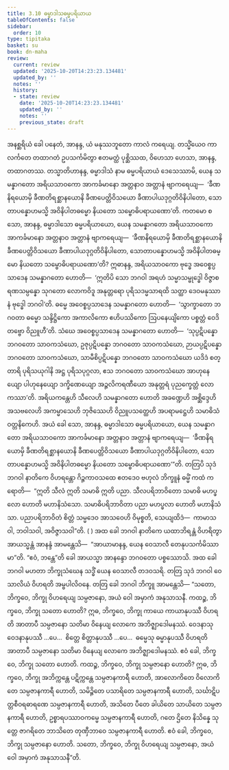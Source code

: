 ```yaml
---
title: 3.10 ဓမ္မာဒါသဓမ္မပရိယာယ
tableOfContents: false
sidebar:
  order: 10
type: tipitaka
basket: su
book: dn-maha
review:
  current: review
  updated: '2025-10-20T14:23:23.134481'
  updated_by: ''
  notes: ''
  history:
  - state: review
    date: '2025-10-20T14:23:23.134481'
    updated_by: ''
    notes: ''
    previous_state: draft
---
```



<DynamicBreadcrumb />


<ReviewStatus review={frontmatter.review} showDetails={true} />

<HypothesisAnnotation frontmatter={frontmatter} />

<Division number="158" book="dn-maha" e="ch" v="7" p="79">

<Paragraph number="332" book="dn-maha">
အနစ္ဆရိယံ ခေါ ပနေတံ, အာနန္ဒ, ယံ မနုဿဘူတော ကာလံ ကရေယျ. တသ္မိံယေဝ ကာလင်္ကတေ တထာဂတံ ဥပသင်္ကမိတွာ ဧတမတ္ထံ ပုစ္ဆိဿထ, ဝိဟေသာ ဟေသာ, အာနန္ဒ, တထာဂတဿ. တသ္မာတိဟာနန္ဒ, ဓမ္မာဒါသံ နာမ ဓမ္မပရိယာယံ ဒေသေဿာမိ, ယေန သမန္နာဂတော အရိယသာဝကော အာကင်္ခမာနော အတ္တနာဝ အတ္တာနံ ဗျာကရေယျ—  ‘ခီဏနိရယောမှိ ခီဏတိရစ္ဆာနယောနိ ခီဏပေတ္တိဝိသယော ခီဏာပါယဒုဂ္ဂတိဝိနိပါတော, သောတာပန္နောဟမသ္မိ အဝိနိပါတဓမ္မော နိယတော သမ္ဗောဓိပရာယဏော’တိ.
</Paragraph>

</Division>
<Division number="159" book="dn-maha" e="ch" v="7" p="79">

<Paragraph number="333" book="dn-maha">
ကတမော စ သော, အာနန္ဒ, ဓမ္မာဒါသော ဓမ္မပရိယာယော, ယေန သမန္နာဂတော အရိယသာဝကော အာကင်္ခမာနော အတ္တနာဝ အတ္တာနံ ဗျာကရေယျ—  ‘ခီဏနိရယောမှိ ခီဏတိရစ္ဆာနယောနိ ခီဏပေတ္တိဝိသယော ခီဏာပါယဒုဂ္ဂတိဝိနိပါတော, သောတာပန္နောဟမသ္မိ အဝိနိပါတဓမ္မော နိယတော သမ္ဗောဓိပရာယဏော’တိ?
</Paragraph>

<Paragraph number="334" book="dn-maha">
ဣဓာနန္ဒ, အရိယသာဝကော ဗုဒ္ဓေ အဝေစ္စပ္ပသာဒေန သမန္နာဂတော ဟောတိ—  ‘ဣတိပိ သော ဘဂဝါ အရဟံ သမ္မာသမ္ဗုဒ္ဓေါ ဝိဇ္ဇာစရဏသမ္ပန္နော သုဂတော လောကဝိဒူ အနုတ္တရော ပုရိသဒမ္မသာရထိ သတ္ထာ ဒေဝမနုဿာနံ ဗုဒ္ဓေါ ဘဂဝါ’တိ.
</Paragraph>

<Paragraph number="335" book="dn-maha">
ဓမ္မေ အဝေစ္စပ္ပသာဒေန သမန္နာဂတော ဟောတိ—  ‘သွာက္ခာတော ဘဂဝတာ ဓမ္မော သန္ဒိဋ္ဌိကော အကာလိကော ဧဟိပဿိကော ဩပနေယျိကော ပစ္စတ္တံ ဝေဒိတဗ္ဗော ဝိညူဟီ’တိ.
</Paragraph>

<Paragraph number="336" book="dn-maha">
သံဃေ အဝေစ္စပ္ပသာဒေန သမန္နာဂတော ဟောတိ—  ‘သုပ္ပဋိပန္နော ဘဂဝတော သာဝကသံဃော, ဥဇုပ္ပဋိပန္နော ဘဂဝတော သာဝကသံဃော, ဉာယပ္ပဋိပန္နော ဘဂဝတော သာဝကသံဃော, သာမီစိပ္ပဋိပန္နော ဘဂဝတော သာဝကသံဃော ယဒိဒံ စတ္တာရိ ပုရိသယုဂါနိ အဋ္ဌ ပုရိသပုဂ္ဂလာ, ဧသ ဘဂဝတော သာဝကသံဃော အာဟုနေယျော ပါဟုနေယျော ဒက္ခိဏေယျော အဉ္ဇလိကရဏီယော အနုတ္တရံ ပုညက္ခေတ္တံ လောကဿာ’တိ.
</Paragraph>

<Paragraph number="337" book="dn-maha">
အရိယကန္တေဟိ သီလေဟိ သမန္နာဂတော ဟောတိ အခဏ္ဍေဟိ အစ္ဆိဒ္ဒေဟိ အသဗလေဟိ အကမ္မာသေဟိ ဘုဇိဿေဟိ ဝိညူပသတ္ထေဟိ အပရာမဋ္ဌေဟိ သမာဓိသံဝတ္တနိကေဟိ.
</Paragraph>

<Paragraph number="338" book="dn-maha">
အယံ ခေါ သော, အာနန္ဒ, ဓမ္မာဒါသော ဓမ္မပရိယာယော, ယေန သမန္နာဂတော အရိယသာဝကော အာကင်္ခမာနော အတ္တနာဝ အတ္တာနံ ဗျာကရေယျ—  ‘ခီဏနိရယောမှိ ခီဏတိရစ္ဆာနယောနိ ခီဏပေတ္တိဝိသယော ခီဏာပါယဒုဂ္ဂတိဝိနိပါတော, သောတာပန္နောဟမသ္မိ အဝိနိပါတဓမ္မော နိယတော သမ္ဗောဓိပရာယဏော’”တိ.
</Paragraph>

<Paragraph number="339" book="dn-maha">
တတြပိ သုဒံ ဘဂဝါ နာတိကေ ဝိဟရန္တော ဂိဉ္ဇကာဝသထေ ဧတဒေဝ ဗဟုလံ ဘိက္ခူနံ ဓမ္မိံ ကထံ ကရောတိ—  “ဣတိ သီလံ ဣတိ သမာဓိ ဣတိ ပညာ. သီလပရိဘာဝိတော သမာဓိ မဟပ္ဖလော ဟောတိ မဟာနိသံသော. သမာဓိပရိဘာဝိတာ ပညာ မဟပ္ဖလာ ဟောတိ မဟာနိသံသာ. ပညာပရိဘာဝိတံ စိတ္တံ သမ္မဒေဝ အာသဝေဟိ ဝိမုစ္စတိ, သေယျထိဒံ—  ကာမာသဝါ, ဘဝါသဝါ, အဝိဇ္ဇာသဝါ”တိ.

</Paragraph>
</Division>

<Paragraph number="340" type="center" book="dn-maha">
( )


</Paragraph>

<Division number="160" book="dn-maha" e="ch" v="7" p="81">

<Paragraph number="341" book="dn-maha">
အထ ခေါ ဘဂဝါ နာတိကေ ယထာဘိရန္တံ ဝိဟရိတွာ အာယသ္မန္တံ အာနန္ဒံ အာမန္တေသိ—  “အာယာမာနန္ဒ, ယေန ဝေသာလီ တေနုပသင်္ကမိဿာမာ”တိ. “ဧဝံ, ဘန္တေ”တိ ခေါ အာယသ္မာ အာနန္ဒော ဘဂဝတော ပစ္စဿောသိ. အထ ခေါ ဘဂဝါ မဟတာ ဘိက္ခုသံဃေန သဒ္ဓိံ ယေန ဝေသာလီ တဒဝသရိ. တတြ သုဒံ ဘဂဝါ ဝေသာလိယံ ဝိဟရတိ အမ္ဗပါလိဝနေ. တတြ ခေါ ဘဂဝါ ဘိက္ခူ အာမန္တေသိ—
</Paragraph>

<Paragraph number="342" book="dn-maha">
“သတော, ဘိက္ခဝေ, ဘိက္ခု ဝိဟရေယျ သမ္ပဇာနော, အယံ ဝေါ အမှာကံ အနုသာသနီ. ကထဉ္စ, ဘိက္ခဝေ, ဘိက္ခု သတော ဟောတိ? ဣဓ, ဘိက္ခဝေ, ဘိက္ခု ကာယေ ကာယာနုပဿီ ဝိဟရတိ အာတာပီ သမ္ပဇာနော သတိမာ ဝိနေယျ လောကေ အဘိဇ္ဈာဒေါမနဿံ. ဝေဒနာသု ဝေဒနာနုပဿီ …ပေ…  စိတ္တေ စိတ္တာနုပဿီ …ပေ…  ဓမ္မေသု ဓမ္မာနုပဿီ ဝိဟရတိ အာတာပီ သမ္ပဇာနော သတိမာ ဝိနေယျ လောကေ အဘိဇ္ဈာဒေါမနဿံ. ဧဝံ ခေါ, ဘိက္ခဝေ, ဘိက္ခု သတော ဟောတိ.
</Paragraph>

<Paragraph number="343" book="dn-maha">
ကထဉ္စ, ဘိက္ခဝေ, ဘိက္ခု သမ္ပဇာနော ဟောတိ? ဣဓ, ဘိက္ခဝေ, ဘိက္ခု အဘိက္ကန္တေ ပဋိက္ကန္တေ သမ္ပဇာနကာရီ ဟောတိ, အာလောကိတေ ဝိလောကိတေ သမ္ပဇာနကာရီ ဟောတိ, သမိဉ္ဇိတေ ပသာရိတေ သမ္ပဇာနကာရီ ဟောတိ, သင်္ဃာဋိပတ္တစီဝရဓာရဏေ သမ္ပဇာနကာရီ ဟောတိ, အသိတေ ပီတေ ခါယိတေ သာယိတေ သမ္ပဇာနကာရီ ဟောတိ, ဥစ္စာရပဿာဝကမ္မေ သမ္ပဇာနကာရီ ဟောတိ, ဂတေ ဌိတေ နိသိန္နေ သုတ္တေ ဇာဂရိတေ ဘာသိတေ တုဏှီဘာဝေ သမ္ပဇာနကာရီ ဟောတိ. ဧဝံ ခေါ, ဘိက္ခဝေ, ဘိက္ခု သမ္ပဇာနော ဟောတိ. သတော, ဘိက္ခဝေ, ဘိက္ခု ဝိဟရေယျ သမ္ပဇာနော, အယံ ဝေါ အမှာကံ အနုသာသနီ”တိ.
</Paragraph>
</Division>